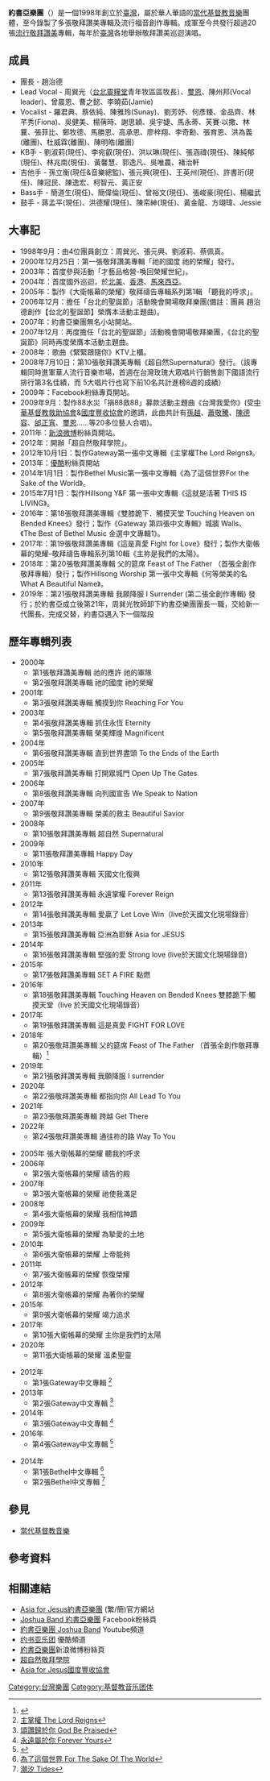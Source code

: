 {{Veil|time=2015-09-12T11:38:06+00:00}}
'''約書亞樂團'''（{{lang-en |Joshua Band}}）是一個1998年創立於[[臺灣|臺灣]]，屬於華人華語的[[當代基督教音樂|當代基督教音樂]]團體，至今錄製了多張敬拜讚美專輯及流行福音創作專輯。成軍至今共發行超過20張[[當代基督教音樂|流行敬拜讚美]]專輯，每年於[[臺灣|臺灣]]各地舉辦敬拜讚美巡迴演唱。

==成員== 
* 團長 - 趙治德
* Lead Vocal - 周巽光（[[臺北靈糧堂|台北靈糧堂]]青年牧區區牧長）、[[璽恩|璽恩]]、陳州邦(Vocal leader)、曾晨恩、曹之懿、李曉茹(Jamie)
* Vocalist - 羅君典、蔡依純、陳雅玲(Sunay)、劉芳妤、何彥臻、金品齊、林芊秀(Fiona)、吳健美、楊蒨時、謝思穎、吳宇婕、馬永蒂、芙賽‧以撒、林蘘、張菲比、鄭牧德、馬勝恩、高承恩、廖梓翔、李奇勳、張育恩、洪為義(離團)、杜威霖(離團)、陳明皓(離團)
* KB手 - 劉淑莉(現任)、李宛叡(現任)、洪以琳(現任)、張涵禕(現任)、陳純郁(現任)、林兆南(現任)、黃馨慧、郭逸凡、吳唯農、褚治軒
* 吉他手 - 孫立衡(現任&音樂總監)、張元興(現任)、王英州(現任)、許書珩(現任)、陳冠民、陳逸宏、柯智元、黃正安
* Bass手 - 簡道生(現任)、簡偉倫(現任)、曾裕文(現任)、張峻豪(現任)、楊繼武
* 鼓手 - 蔣孟平(現任)、洪德耀(現任)、陳帟紳(現任)、黃金龍、方翊瑋、Jessie

== 大事記 ==
* 1998年9月：由4位團員創立：周巽光、張元興、劉淑莉、蔡佩真。
* 2000年12月25日：第一張敬拜讚美專輯「祂的國度 祂的榮耀」發行。
* 2003年：首度參與活動「才藝品格營-喚回榮耀世紀」。
* 2004年：首度國外巡迴，於[[北美地区|北美]]、[[香港|香港]]、[[马来西亚|馬來西亞]]。
* 2005年：製作《大衛帳幕的榮耀》敬拜禱告專輯系列第1輯 「聽我的呼求」。
* 2006年12月：擔任「台北的聖誕節」活動晚會開場敬拜樂團(備註：團員 趙治德創作【台北的聖誕節】榮膺本活動主題曲)。
* 2007年：約書亞樂團無名小站開站。
* 2007年12月：再度擔任「台北的聖誕節」活動晚會開場敬拜樂團，《台北的聖誕節》同時再度榮膺本活動主題曲。
* 2008年：歌曲《緊緊跟隨你》KTV上櫃。
* 2008年7月10日：第10張敬拜讚美專輯《超自然Supernatural》發行。（該專輯同時進軍華人流行音樂市場，首週在台灣玫瑰大眾唱片行銷售創下國語流行排行第3名佳績，而 5大唱片行也寫下前10名共計進榜8週的成績）
* 2009年：Facebook粉絲專頁開站。
* 2009年9月：製作88水災「捐88救88」募款活動主題曲《台灣我愛你》(受[[中華基督教救助協會|中華基督教救助協會]]&[[Asia_for_Jesus國度豐收協會|國度豐收協會]]的邀請，此曲共計有[[孫越_(演員)|孫越]]、[[蕭敬騰|蕭敬騰]]、[[陳德容|陳德容]]、[[邰正宵|邰正宵]]、[[璽恩|璽恩]]……等20多位藝人合唱)。
* 2011年：[[新浪微博|新浪微博]]粉絲頁開站。
* 2012年：開辦「超自然敬拜學院」。
* 2012年10月1日：製作Gateway第一張中文專輯《主掌權The Lord Reigns》。
* 2013年：[[优酷网|優酷]]粉絲頁開站
* 2014年1月1日：製作Bethel Music第一張中文專輯《為了這個世界For the Sake of the World》。
* 2015年7月1日：製作Hillsong Y&F 第一張中文專輯《這就是活著 THIS IS LIVING》。
* 2016年：第18張敬拜讚美專輯《雙膝跪下．觸摸天堂 Touching Heaven on Bended Knees》發行；製作《Gateway 第四張中文專輯》城牆 Walls、《The Best of Bethel Music 金選中文專輯1》。
* 2017年：第19張敬拜讚美專輯《這是真愛 Fight for Love》發行；製作大衛帳幕的榮耀–敬拜禱告專輯系列第10輯《主祢是我們的太陽》。
* 2018年：第20張敬拜讚美專輯 父的筵席 Feast of The Father （首張全創作敬拜專輯）發行；製作Hillsong Worship 第一張中文專輯《何等榮美的名 What A Beautiful Name》。
* 2019年：第21張敬拜讚美專輯 我願降服 I Surrender (第二張全創作專輯) 發行；於約書亞成立後第21年，周巽光牧師卸下約書亞樂團團長一職，交給新一代團長，完成交替，約書亞邁入下一個階段

== 歷年專輯列表 ==
{{hideh|敬拜讚美專輯}}
* 2000年
** 第1張敬拜讚美專輯	祂的應許 祂的軍隊
** 第2張敬拜讚美專輯	祂的國度 祂的榮耀
* 2001年
** 第3張敬拜讚美專輯	觸摸到你 Reaching For You
* 2003年
** 第4張敬拜讚美專輯	抓住永恆 Eternity
** 第5張敬拜讚美專輯	榮美輝煌 Magnificent
* 2004年
** 第6張敬拜讚美專輯	直到世界盡頭 To the Ends of the Earth
* 2005年
** 第7張敬拜讚美專輯	打開眾城門 Open Up The Gates
* 2006年
** 第8張敬拜讚美專輯	向列國宣告 We Speak to Nation
* 2007年
** 第9張敬拜讚美專輯	榮美的救主 Beautiful Savior
* 2008年
** 第10張敬拜讚美專輯	超自然 Supernatural
* 2009年
** 第11張敬拜讚美專輯	Happy Day
* 2010年
** 第12張敬拜讚美專輯	天國文化復興
* 2011年
** 第13張敬拜讚美專輯	永遠掌權 Forever Reign
* 2012年
** 第14張敬拜讚美專輯	愛贏了 Let Love Win（live於天國文化現場錄音）
* 2013年
** 第15張敬拜讚美專輯	亞洲為耶穌 Asia for JESUS
* 2014年
** 第16張敬拜讚美專輯  堅強的愛 Strong love (live於天國文化現場錄音)
* 2015年
** 第17張敬拜讚美專輯  SET A FIRE 點燃
* 2016年
** 第18張敬拜讚美專輯  Touching Heaven on Bended Knees 雙膝跪下‧觸摸天堂（live 於天國文化現場錄音）
* 2017年
** 第19張敬拜讚美專輯  這是真愛 FIGHT FOR LOVE
* 2018年
** 第20張敬拜讚美專輯  父的筵席 Feast of The Father （首張全創作敬拜專輯）<ref>{{cite news |url=http://www.gospelherald.com.hk/news/min-3538/%E7%B4%84%E6%9B%B8%E4%BA%9E%E6%A8%82%E5%9C%98%E6%96%B0%E7%AA%81%E7%A0%B4%E6%96%B0%E5%B0%88%E8%BC%AF%E3%80%8A%E7%88%B6%E7%9A%84%E7%AD%B5%E5%B8%AD%E3%80%8B%E8%B5%B0%E5%8E%9F%E5%89%B5%E8%B7%AF%E7%B7%9A |title=約書亞樂團新突破 新專輯《父的筵席》走原創路線 |publisher=基督日報 |date=2018-06-06}}</ref>
*2019年
**第21張敬拜讚美專輯 我願降服 I surrender 
*2020年
**第22張敬拜讚美專輯 都指向你 All Lead To You 
*2021年
**第23張敬拜讚美專輯 跨越 Get There
*2022年
**第24張敬拜讚美專輯 通往祢的路 Way To You
{{hidef}}
{{hideh|大衛帳幕的榮耀}}
* 2005年 張大衛帳幕的榮耀 聽我的呼求
* 2006年
** 第2張大衛帳幕的榮耀 禱告的殿
* 2007年
** 第3張大衛帳幕的榮耀 祂使我滿足
* 2008年
** 第4張大衛帳幕的榮耀 我相信神蹟
* 2009年
** 第5張大衛帳幕的榮耀 為摯愛的土地
* 2010年
** 第6張大衛帳幕的榮耀 上帝能夠
* 2011年
** 第7張大衛帳幕的榮耀 恢復榮耀
* 2012年
** 第8張大衛帳幕的榮耀 為著你的榮耀
* 2015年
** 第9張大衛帳幕的榮耀 竭力追求
* 2017年
** 第10張大衛帳幕的榮耀 主你是我們的太陽
* 2020年
** 第11張大衛帳幕的榮耀 溫柔聖靈{{hidef}}
{{hideh|Gateway中文專輯}}
* 2012年
** 第1張Gateway中文專輯 <ref>[http://www.books.com.tw/exep/assp.php/jamezku/exep/cdfile.php?item=0020166606&utm_source=jamezku&utm_medium=ap-books&utm_content=recommend&utm_campaign=ap-201503 主掌權 The Lord Reigns]</ref>
* 2013年
** 第2張Gateway中文專輯 <ref>[http://www.books.com.tw/exep/assp.php/jamezku/exep/cdfile.php?item=0020171497&utm_source=jamezku&utm_medium=ap-books&utm_content=recommend&utm_campaign=ap-201503 頌讚歸於你 God Be Praised]</ref>
* 2014年
** 第3張Gateway中文專輯 <ref>[http://www.books.com.tw/exep/assp.php/jamezku/exep/cdfile.php?item=0020182702&utm_source=jamezku&utm_medium=ap-books&utm_content=recommend&utm_campaign=ap-201503 永遠屬於你 Forever Yours]</ref>
* 2016年
** 第4張Gateway中文專輯 <ref>{{cite web|url=http://www.joshua.com.tw/web/?menu=album&menu_id=27&album_id=40 |title=城牆 WALLS |date=2016-10-28 22:08:29}}</ref>
{{hidef}}
{{hideh|Bethel中文專輯}}
* 2014年
** 第1張Bethel中文專輯 <ref>[http://www.books.com.tw/exep/assp.php/jamezku/exep/cdfile.php?item=0020176797&utm_source=jamezku&utm_medium=ap-books&utm_content=recommend&utm_campaign=ap-201503 為了這個世界 For The Sake Of The World]</ref>
** 第2張Bethel中文專輯 <ref>[http://www.books.com.tw/exep/assp.php/jamezku/exep/cdfile.php?item=0020182705&utm_source=jamezku&utm_medium=ap-books&utm_content=recommend&utm_campaign=ap-201503 潮汐 Tides]</ref>
{{hidef}}

==參見==
* [[當代基督教音樂|當代基督教音樂]]

==參考資料==
{{reflist}}

==相關連結==
* [http://www.joshua.com.tw/web/index.php Asia for Jesus約書亞樂團] {{Wayback|url=http://www.joshua.com.tw/web/index.php |date=20171008182933 }}(繁/簡)官方網站
* [https://www.facebook.com/joshuaband/ Joshua Band 約書亞樂團] {{Wayback|url=https://www.facebook.com/joshuaband/ |date=20190616114008 }}Facebook粉絲頁
* [https://www.youtube.com/channel/UC93m2yLo9G4-ZdFMgrdS2LA 約書亞樂團 Joshua Band] {{Wayback|url=https://www.youtube.com/channel/UC93m2yLo9G4-ZdFMgrdS2LA |date=20190217143854 }} Youtube頻道
* [http://i.youku.com/u/UNTc3NTA0MTQ0 约书亚乐团] {{Wayback|url=http://i.youku.com/u/UNTc3NTA0MTQ0 |date=20171008230920 }}優酷頻道
* [https://www.weibo.com/joshuaband?is_hot=1 約書亞樂團]新浪微博粉絲頁
* [http://school.asiaforjesus.net/web/ 超自然敬拜學院] {{Wayback|url=http://school.asiaforjesus.net/web/ |date=20171014232830 }}
* [http://www.asiaforjesus.net/web/ Asia for Jesus國度豐收協會] {{Wayback|url=http://www.asiaforjesus.net/web/ |date=20171008180338 }}

[[Category:台灣樂團|Category:台灣樂團]]
[[Category:基督教音乐团体|Category:基督教音乐团体]]